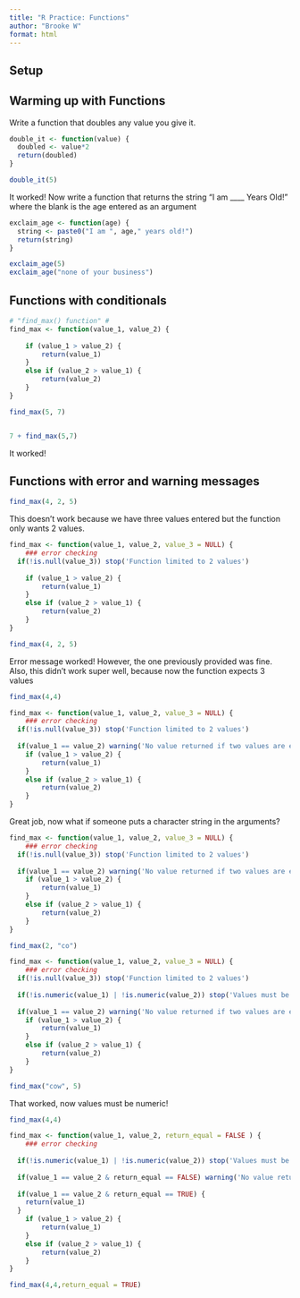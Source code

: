 ```yaml
---
title: "R Practice: Functions"
author: "Brooke W"
format: html
---
```


## Setup


## Warming up with Functions

Write a function that doubles any value you give it.
```r
double_it <- function(value) {
  doubled <- value*2
  return(doubled)
}

double_it(5)
```

It worked! Now write a function that returns the string "I am ____ Years Old!" where the blank is the age entered as an argument

```r
exclaim_age <- function(age) {
  string <- paste0("I am ", age," years old!")
  return(string)
}

exclaim_age(5)
exclaim_age("none of your business")
```


## Functions with conditionals

```r
# "find_max() function" #
find_max <- function(value_1, value_2) {
    
    if (value_1 > value_2) {
        return(value_1)
    }
    else if (value_2 > value_1) {
        return(value_2)
    }
}

find_max(5, 7)


7 + find_max(5,7)
```

It worked!

## Functions with error and warning messages
```r
find_max(4, 2, 5)
```

This doesn't work because we have three values entered but the function only wants 2 values. 

```r
find_max <- function(value_1, value_2, value_3 = NULL) {
    ### error checking
  if(!is.null(value_3)) stop('Function limited to 2 values')
  
    if (value_1 > value_2) {
        return(value_1)
    }
    else if (value_2 > value_1) {
        return(value_2)
    }
}

find_max(4, 2, 5)
```

Error message worked! However, the one previously provided was fine. Also, this didn't work super well, because now the function expects 3 values

```r
find_max(4,4)

find_max <- function(value_1, value_2, value_3 = NULL) {
    ### error checking
  if(!is.null(value_3)) stop('Function limited to 2 values')
  
  if(value_1 == value_2) warning('No value returned if two values are equal')
    if (value_1 > value_2) {
        return(value_1)
    }
    else if (value_2 > value_1) {
        return(value_2)
    }
}
```

Great job, now what if someone puts a character string in the arguments?

```r
find_max <- function(value_1, value_2, value_3 = NULL) {
    ### error checking
  if(!is.null(value_3)) stop('Function limited to 2 values')
  
  if(value_1 == value_2) warning('No value returned if two values are equal')
    if (value_1 > value_2) {
        return(value_1)
    }
    else if (value_2 > value_1) {
        return(value_2)
    }
}

find_max(2, "co")

find_max <- function(value_1, value_2, value_3 = NULL) {
    ### error checking
  if(!is.null(value_3)) stop('Function limited to 2 values')
  
  if(!is.numeric(value_1) | !is.numeric(value_2)) stop('Values must be numeric')
  
  if(value_1 == value_2) warning('No value returned if two values are equal')
    if (value_1 > value_2) {
        return(value_1)
    }
    else if (value_2 > value_1) {
        return(value_2)
    }
}

find_max("cow", 5)

```

That worked, now values must be numeric!

```r
find_max(4,4)

find_max <- function(value_1, value_2, return_equal = FALSE ) {
    ### error checking
  
  if(!is.numeric(value_1) | !is.numeric(value_2)) stop('Values must be numeric')
  
  if(value_1 == value_2 & return_equal == FALSE) warning('No value returned if two values are equal')
  
  if(value_1 == value_2 & return_equal == TRUE) {
    return(value_1)
  }
    if (value_1 > value_2) {
        return(value_1)
    }
    else if (value_2 > value_1) {
        return(value_2)
    }
}

find_max(4,4,return_equal = TRUE)

```

